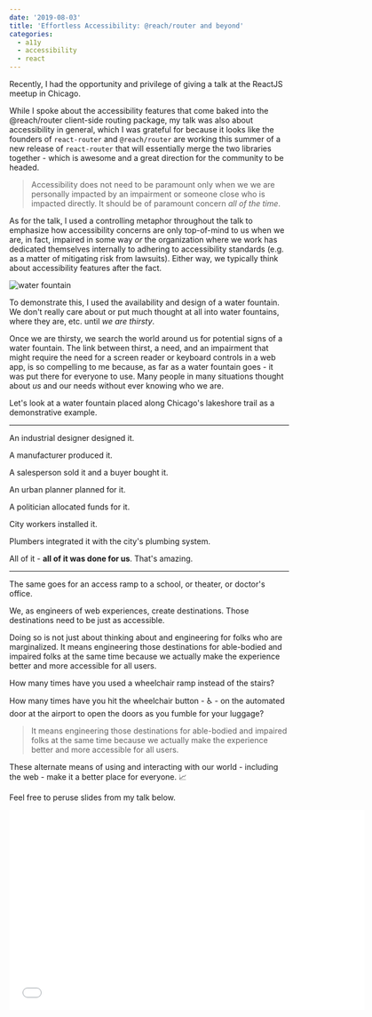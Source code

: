 ```yaml
---
date: '2019-08-03'
title: 'Effortless Accessibility: @reach/router and beyond'
categories:
  - a11y
  - accessibility
  - react
---
```


Recently, I had the opportunity and privilege of giving a talk at the ReactJS meetup in Chicago.

While I spoke about the accessibility features that come baked into the @reach/router client-side routing package, my talk was also about accessibility in general, which I was grateful for because it looks like the founders of `react-router` and `@reach/router` are working this summer of a new release of `react-router` that will essentially merge the two libraries together - which is awesome and a great direction for the community to be headed.

> Accessibility does not need to be paramount only when we we are personally impacted by an impairment or someone close who is impacted directly. It should be of paramount concern _all of the time_.

As for the talk, I used a controlling metaphor throughout the talk to emphasize how accessibility concerns are only top-of-mind to us when we are, in fact, impaired in some way _or_ the organization where we work has dedicated themselves internally to adhering to accessibility standards (e.g. as a matter of mitigating risk from lawsuits). Either way, we typically think about accessibility features after the fact.

![water fountain](https://s3.amazonaws.com/media-p.slid.es/uploads/372678/images/6297736/water-fountain-gif.gif)

To demonstrate this, I used the availability and design of a water fountain. We don't really care about or put much thought at all into water fountains, where they are, etc. until _we are thirsty_.

Once we are thirsty, we search the world around us for potential signs of a water fountain. The link between thirst, a need, and an impairment that might require the need for a screen reader or keyboard controls in a web app, is so compelling to me because, as far as a water fountain goes - it was put there for everyone to use. Many people in many situations thought about _us_ and our needs without ever knowing who we are.

Let's look at a water fountain placed along Chicago's lakeshore trail as a demonstrative example.

---

An industrial designer designed it.

A manufacturer produced it.

A salesperson sold it and a buyer bought it.

An urban planner planned for it.

A politician allocated funds for it.

City workers installed it.

Plumbers integrated it with the city's plumbing system.

All of it - **all of it was done for us**. That's amazing.

---

The same goes for an access ramp to a school, or theater, or doctor's office.

We, as engineers of web experiences, create destinations. Those destinations need to be just as accessible.

Doing so is not just about thinking about and engineering for folks who are marginalized. It means engineering those destinations for able-bodied and impaired folks at the same time because we actually make the experience better and more accessible for all users.

How many times have you used a wheelchair ramp instead of the stairs?

How many times have you hit the wheelchair button - ♿ - on the automated door at the airport to open the doors as you fumble for your luggage?

> It means engineering those destinations for able-bodied and impaired folks at the same time because we actually make the experience better and more accessible for all users.

These alternate means of using and interacting with our world - including the web - make it a better place for everyone. 📈

Feel free to peruse slides from my talk below.

<div className="embed-container">
  <iframe
    src="//slides.com/bretthaymaker/deck-7-15/embed"
    width="640"
    height="360"
    scrolling="no"
    frameBorder="0"
    webkitallowfullscreen="true"
    mozallowfullscreen="true"
    allowFullScreen
  ></iframe>
</div>
